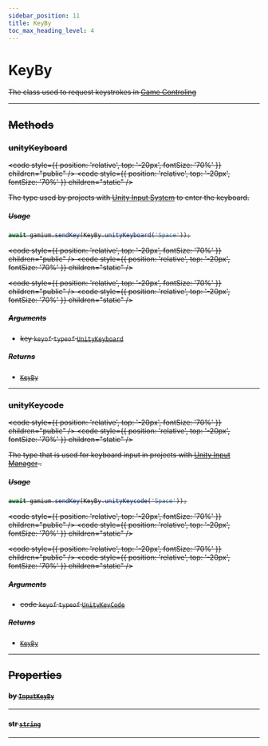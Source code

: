 ```yaml
---
sidebar_position: 11
title: KeyBy
toc_max_heading_level: 4
---
```


# KeyBy <s generated />

The class used to request keystrokes in [Game Controling](../../game-control)

<hr class="solid" /> <s generated />

## Methods <s generated />

### unityKeyboard <s generated />

<s childtag /> <code
  style={{ position: 'relative', top: '-20px', fontSize: '70%' }}
  children="public"
/> <code
  style={{ position: 'relative', top: '-20px', fontSize: '70%' }}
  children="static"
/> <s generated />

The type used by projects with [Unity Input System](https://docs.unity3d.com/Packages/com.unity.inputsystem@latest) to enter the keyboard.

##### Usage

```ts
await gamium.sendKey(KeyBy.unityKeyboard('Space'));
```

<s childtag /> <code
  style={{ position: 'relative', top: '-20px', fontSize: '70%' }}
  children="public"
/> <code
  style={{ position: 'relative', top: '-20px', fontSize: '70%' }}
  children="static"
/> <s generated />

<s childtag /> <code
  style={{ position: 'relative', top: '-20px', fontSize: '70%' }}
  children="public"
/> <code
  style={{ position: 'relative', top: '-20px', fontSize: '70%' }}
  children="static"
/> <s generated />

##### Arguments <s generated />

- key `keyof` `typeof` [`UnityKeyboard`](../enums/unity-keyboard) <s generated />

##### Returns <s generated />

- [`KeyBy`](key-by) <s generated />

<hr class="solid" /> <s generated />

### unityKeycode <s generated />

<s childtag /> <code
  style={{ position: 'relative', top: '-20px', fontSize: '70%' }}
  children="public"
/> <code
  style={{ position: 'relative', top: '-20px', fontSize: '70%' }}
  children="static"
/> <s generated />

The type that is used for keyboard input in projects with [Unity Input Manager](https://docs.unity3d.com/Manual/class-InputManager.html) .

##### Usage

```ts
await gamium.sendKey(KeyBy.unityKeycode('Space'));
```

<s childtag /> <code
  style={{ position: 'relative', top: '-20px', fontSize: '70%' }}
  children="public"
/> <code
  style={{ position: 'relative', top: '-20px', fontSize: '70%' }}
  children="static"
/> <s generated />

<s childtag /> <code
  style={{ position: 'relative', top: '-20px', fontSize: '70%' }}
  children="public"
/> <code
  style={{ position: 'relative', top: '-20px', fontSize: '70%' }}
  children="static"
/> <s generated />

##### Arguments <s generated />

- code `keyof` `typeof` [`UnityKeyCode`](../enums/unity-key-code) <s generated />

##### Returns <s generated />

- [`KeyBy`](key-by) <s generated />

<hr class="solid" /> <s generated />

## Properties <s generated />

#### by [`InputKeyBy`](../enums/input-key-by) <s generated />

<hr class="solid" /> <s generated />

#### str [`string`](https://developer.mozilla.org/en-US/docs/Web/JavaScript/Reference/Global_Objects/String) <s generated />

<hr class="solid" /> <s generated />
